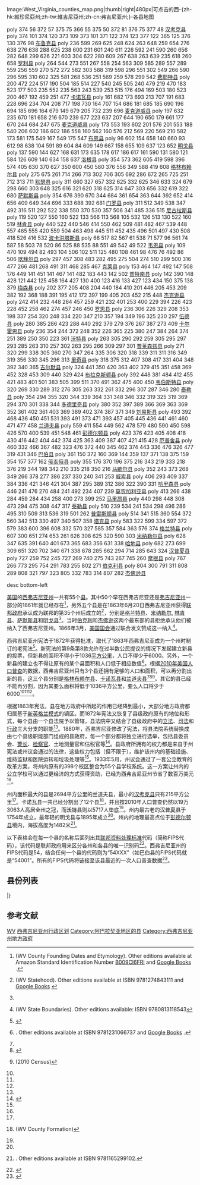 {{noteTA
|G1=USState
}}
<imagemap>
Image:West_Virginia_counties_map.png|thumb|right|480px|可点击的西-{zh-hk:維珍尼亞州;zh-tw:維吉尼亞州;zh-cn:弗吉尼亚州;}-各县地图

poly 374 56 372 57 375 75 366 55 375 50 372 81 376 75 377 48 [[汉考克县_(西维吉尼亚州)|汉考克县]]
poly 374 101 374 120 373 109 373 101 371 122 374 123 377 122 365 125 376 130 376 98 [[布鲁克县|布鲁克县]]
poly 236 599 269 625 248 624 263 648 259 654 276 638 276 638 288 625 238 600 231 601 240 611 226 592 241 590 260 656 282 648 299 626 221 603 304 622 280 609 267 638 263 639 235 618 260 658 [[罗利县_(西维吉尼亚州)|罗利县]]
poly 264 544 273 551 267 558 254 563 309 585 289 557 289 559 256 559 270 572 272 582 303 588 319 598 296 551 302 549 266 590 296 595 310 602 325 581 268 536 251 569 259 578 299 542 [[费耶特县_(西维吉尼亚州)|费耶特县]]
poly 200 472 224 517 190 504 185 514 227 540 245 505 240 479 219 470 183 523 177 503 235 552 235 563 243 539 253 515 176 494 169 503 180 523 200 467 192 459 251 477 [[卡诺瓦县|卡诺瓦县]]
poly 161 682 173 693 213 707 191 683 228 696 234 704 208 717 198 730 164 707 154 686 181 685 185 690 196 694 185 696 164 679 149 679 205 732 239 696 [[麦克道威县_(西维吉尼亚州)|麦克道威县]]
poly 197 632 235 670 181 658 216 670 239 677 223 637 207 644 190 650 179 661 177 670 244 684 247 675 [[怀俄明县_(西维吉尼亚州)|麦克道威县]]
poly 173 553 193 602 201 576 201 553 188 540 206 602 186 602 186 558 160 562 160 576 212 569 220 569 210 582 173 581 175 549 167 549 175 547 [[布恩县_(西维吉尼亚州)|布恩县]]
poly 96 602 154 658 140 660 93 612 98 638 104 591 89 604 84 609 149 667 158 655 109 637 123 652 [[明戈县|明戈县]]
poly 137 590 144 627 168 631 173 635 178 617 186 617 161 590 131 580 121 584 126 609 140 634 158 637 [[洛根县_(西维吉尼亚州)|洛根县]]
poly 354 573 362 605 419 598 396 574 405 630 370 627 350 600 450 580 376 556 349 588 419 608 [[格林布赖尔县|格林布赖尔县]]
poly 275 675 261 714 266 713 302 706 305 692 286 672 265 725 251 712 313 711 [[默瑟县_(西维吉尼亚州)|默瑟县]]
poly 311 660 327 657 332 625 332 625 346 633 324 679 298 660 303 648 325 616 321 620 318 625 314 647 303 656 332 619 322 680 [[萨默斯县_(西维吉尼亚州)|萨默斯县]]
poly 354 676 390 670 344 684 361 654 363 644 392 652 414 656 409 649 344 696 333 688 392 681 [[门罗县_(西维吉尼亚州)|门罗县]]
poly 311 512 349 538 347 492 316 511 292 522 338 550 370 530 357 506 341 485 336 515 [[尼古拉斯县_(西维吉尼亚州)|尼古拉斯县]]
poly 119 520 127 550 160 522 133 566 113 568 105 532 126 513 130 522 160 519 [[林肯县_(西维吉尼亚州)|林肯县]]
poly 440 522 440 546 414 550 462 509 481 482 467 539 448 557 465 555 420 559 504 463 498 445 511 452 435 496 501 497 430 508 418 526 416 532 [[波卡洪塔斯县_(西维吉尼亚州)|波卡洪塔斯县]]
poly 66 517 82 567 61 538 71 577 96 561 74 587 58 503 78 520 86 525 88 535 88 551 49 542 49 522 [[韦恩县_(西维吉尼亚州)|韦恩县]]
poly 109 470 109 494 82 493 104 506 102 511 125 480 108 461 98 476 76 492 86 506 [[喀拜尔县_(西维吉尼亚州)|喀拜尔县]]
poly 297 457 308 483 282 495 275 504 274 510 299 500 316 477 266 481 268 491 311 468 285 467 [[克莱县_(西弗吉尼亚州)|克莱县]]
poly 153 464 147 492 147 508 176 449 141 451 141 467 141 482 183 443 142 502 [[普特南县_(西维吉尼亚州)|普特南县]]
poly 142 390 148 428 121 442 125 458 164 427 130 400 123 416 133 427 123 434 150 375 138 379 [[梅森县_(西维吉尼亚州)|梅森县]]
poly 202 377 205 408 204 440 184 410 201 446 205 453 209 382 192 368 188 391 195 412 172 397 199 405 203 452 215 448 [[杰克逊县_(西弗吉尼亚州)|杰克逊县]]
poly 242 414 232 448 264 457 259 421 232 401 253 400 229 394 226 423 228 452 258 462 274 457 246 450 [[罗恩县_(西维吉尼亚州)|罗恩县]]
poly 236 306 226 329 208 353 198 337 254 320 248 334 220 347 210 357 194 349 196 325 230 297 [[伍德县_(西维吉尼亚州)|伍德县]]
poly 280 385 286 423 288 440 292 379 279 376 267 387 273 409 [[卡尔霍恩县_(西维吉尼亚州)|卡尔霍恩县]]
poly 236 354 244 372 248 352 226 365 225 380 247 384 264 374 251 389 250 350 223 361 [[沃特县_(西维吉尼亚州)|沃特县]]
poly 263 305 290 292 259 305 295 297 293 285 263 310 257 302 263 295 266 309 297 301 [[普莱森兹县_(西维吉尼亚州)|普莱森兹县]]
poly 271 320 299 338 305 360 270 347 264 335 306 320 318 339 311 311 316 349 319 356 330 345 296 313 [[里奇县_(西维吉尼亚州)|里奇县]]
poly 318 375 312 407 308 417 331 404 348 392 340 365 [[吉尔默县_(西维吉尼亚州)|吉尔默县]]
poly 324 441 350 420 363 402 379 415 351 458 369 452 328 453 309 440 329 424 [[布拉克斯顿县_(西维吉尼亚州)|布拉克斯顿县]]
poly 392 448 381 484 412 455 421 483 401 501 383 505 399 511 370 491 362 475 400 450 [[韦伯斯特县_(西维吉尼亚州)|韦伯斯特县]]
poly 320 269 330 289 312 276 305 263 332 261 332 296 307 287 346 280 [[泰勒縣_(西維吉尼亞州1814年)|泰勒县]]
poly 354 294 355 320 344 339 364 331 348 346 332 319 325 319 369 294 370 301 338 344 [[多德里奇县_(西维吉尼亚州)|多德里奇县]]
poly 380 352 397 389 366 369 363 369 352 361 402 361 403 369 389 402 374 387 371 349 [[刘易斯县_(西维吉尼亚州)|刘易斯县]]
poly 493 392 468 436 450 451 531 393 491 373 471 393 457 405 445 436 441 461 460 471 477 458 [[兰道夫县_(西维吉尼亚州)|兰道夫县]]
poly 559 411 554 449 562 478 579 480 590 450 598 426 570 400 539 451 548 461 [[彭德尔顿县_(西维吉尼亚州)|彭德尔顿县]]
poly 423 376 423 405 408 418 430 416 442 404 442 374 425 363 409 387 407 421 415 428 [[厄普舍县_(西维吉尼亚州)|厄普舍县]]
poly 460 332 466 367 482 323 476 372 440 345 462 374 443 336 476 326 477 319 431 346 [[巴伯县_(西维吉尼亚州)|巴伯县]]
poly 361 150 372 160 369 144 359 137 371 138 375 159 354 157 377 162 [[俄亥俄县_(西弗吉尼亚州)|俄亥俄县]]
poly 355 176 370 196 375 216 343 219 333 218 376 219 344 198 342 210 335 218 350 216 [[马歇尔县_(西维吉尼亚州)|马歇尔县]]
poly 352 243 373 268 349 266 378 277 386 237 330 240 341 253 [[威索县|威索县]]
poly 406 293 409 337 384 336 421 346 421 304 387 295 389 312 386 322 390 331 [[哈里森县_(西维吉尼亚州)|哈里森县]]
poly 446 241 476 270 484 241 492 234 407 239 [[莫农加利亚县|莫农加利亚县]]
poly 413 266 438 284 459 284 434 258 400 273 399 252 [[马里昂县_(西维吉尼亚州)|马里昂县]]
poly 440 298 448 308 473 294 475 308 447 317 [[泰勒縣_(西維吉尼亞州1844年)|泰勒县]]
poly 510 239 534 241 534 298 496 286 495 310 509 313 536 319 501 262 [[普雷斯顿县|普雷斯顿县]]
poly 514 341 515 360 554 372 560 342 513 330 497 340 507 358 [[塔克县_(西维吉尼亚州)|塔克县]]
poly 583 322 599 334 597 372 579 383 600 396 608 332 570 327 585 357 584 363 576 374 [[格兰特县_(西维吉尼亚州)|格兰特县]]
poly 607 300 651 274 653 261 626 308 625 320 590 303 [[米纳勒尔县_(西维吉尼亚州)|米纳勒尔县]]
poly 628 347 635 391 640 401 673 365 683 356 631 338 [[哈地县_(西维吉尼亚州)|哈地县]]
poly 682 273 699 309 651 320 702 340 671 338 678 285 662 294 714 285 643 324 [[汉普夏县_(西维吉尼亚州)|汉普夏县]]
poly 727 259 752 245 727 269 740 275 743 267 745 260 [[摩根县_(西维吉尼亚州)|摩根县]]
poly 767 266 773 295 754 291 783 255 802 271 [[伯克利县_(西弗吉尼亚州)|伯克利县]]
poly 804 300 791 311 808 289 808 321 797 323 805 332 783 314 807 282 [[杰佛逊县_(西维吉尼亚州)|杰佛逊县]]

desc bottom-left
</imagemap>

[[美国|美国]]的[[西弗吉尼亚州|西弗吉尼亚州]]一共有55个[[县_(美国)|县]]。其中50个早在西弗吉尼亚还是[[弗吉尼亚州|弗吉尼亚州]]一部分的1861年就已经存在<ref name="WV County Founding Dates and Etymology">{{cite book |title= History and Government of West Virginia|last= Lewis |first= Virgil |year= 1896|publisher= Werner School Book Company |edition= 1st|location= New York NY|pages= 264–270}} (WV County Founding Dates and Etymology). Other editions available at Amazon Standard Identification Number [http://www.amazon.com/dp/B009CI6FRI B009CI6FRI] and [http://books.google.com/books?id=xrgUAAAAYAAJ Google Books] {{Wayback|url=http://books.google.com/books?id=xrgUAAAAYAAJ |date=20131231213213 }}.</ref>，另外五个县是在1863年6月20日西弗吉尼亚州获得[[联邦政府|联邦政府]]承认成为联邦的第35个州后成立的<ref name="WV Statehood">{{cite book |title= Commonwealth of Virginia, plaintiff vs. ... State of West Virginia, defendant|last= Littlefield |first= Charles |year= 1910|publisher= Lovett Printing Company |edition= 1st |location= Charleston, WV |pages=9-10}} (WV Statehood). Other editions available at ISBN 9781274843111 and [http://books.google.com/books?id=3jguAAAAYAAJ&printsec=frontcover&dq=Commonwealth+of+Virginia+versus+West+Virginia&hl=en&sa=X&ei=zGseUe-iMPGP0QGqiIHYCg&ved=0CD0Q6AEwAg#v=onepage&q=Commonwealth%20of%20Virginia%20versus%20West%20Virginia&f=false Google Books] {{Wayback|url=http://books.google.com/books?id=3jguAAAAYAAJ&printsec=frontcover&dq=Commonwealth+of+Virginia+versus+West+Virginia&hl=en&sa=X&ei=zGseUe-iMPGP0QGqiIHYCg&ved=0CD0Q6AEwAg#v=onepage&q=Commonwealth%20of%20Virginia%20versus%20West%20Virginia&f=false |date=20170729163005 }}</ref>，分别是[[格兰特县_(西维吉尼亚州)|格兰特县]]、[[米纳勒尔县_(西维吉尼亚州)|米纳勒尔]], [[林肯县_(西维吉尼亚州)|林肯县]]、[[萨默斯县_(西维吉尼亚州)|萨默斯县]]和[[明戈县|明戈县]]<ref name="WV County Founding Dates and Etymology"/>。当时[[伯克利县_(西弗吉尼亚州)|伯克利]]和[[杰佛逊县_(西维吉尼亚州)|杰佛逊]]这两个最东部的县拒绝承认他们被纳入了西弗吉尼亚州。1866年3月，[[美国国会|美国国会]]通过联合发文赞成这一纳入<ref name="WV State shape">{{cite book |title= West Virginia, A History|last1= Rice |first1= Otis |last2=Brown| first2=Stephen |year= 1993|publisher= University Press of Kentucky|edition =2nd|location= Lexington, KY |page=153}} (WV State Boundaries). Other editions available: ISBN 9780813118543</ref>。

西弗吉尼亚州宪法于1872年获得批准，取代了1863年西弗吉尼亚成为一个州时制订的老宪法<ref name="Bastress">{{cite book |title= The West Virginia Constitution: A Reference Guide|last= Bastress |first= Robert |year= 1995|publisher= Greenwood Press |location= Westport, CT |page= 18 |isbn=0313274096}}</ref>。新宪法的第9条第8款允许在过半数公民提议的情况下发起建立新县的投票，但新县的面积不得小于1036[[平方公里|平方公里]]，人口不得少于6000。另外，一个新县的建立也不得让原有的某个县面积和人口低于相应数值<ref name="WV Code">{{cite book |title= The Code of West Virginia|last= Warth |first= John |year= 1887|publisher= West Virginia Printing Company, Printers and Binders |location= Wheeling and Charleston WV|pages=271-273}}. Other editions available at ISBN 9781231066737 and [http://books.google.com/books?id=6GsnAAAAYAAJ Google Books] {{Wayback|url=http://books.google.com/books?id=6GsnAAAAYAAJ |date=20171111202556 }}.</ref>。根据[[2010年美国人口普查|2010年美国人口普查]]的数据，西弗吉尼亚州只有3个县还拥有足够的人口和面积，可以再分割出新的县，这三个县分别是[[格林布赖尔县|格林布赖尔县]]、[[卡诺瓦县|卡诺瓦县]]和[[兰道夫县_(西维吉尼亚州)|兰道夫县]]<ref name="WV Code"/><ref name="NACO">{{cite web|url=http://www.naco.org/Counties/Pages/FindACounty.aspx|title=Find A County|publisher=National Association of Counties|accessdate=2013-07-07|archive-date=2012-07-12|archive-url=https://www.webcitation.org/6962cjXgL?url=http://www.naco.org/Counties/Pages/FindACounty.aspx|dead-url=no}}</ref><ref name="WV Census QuickFacts">{{cite web |url=http://quickfacts.census.gov/qfd/states/54000.html |title=West Virginia QuickFacts from the US Census Bureau |publisher=United States Census Bureau |accessdate=2013-07-08 |deadurl=yes |archiveurl=https://web.archive.org/web/20130707134647/http://quickfacts.census.gov/qfd/states/54000.html |archivedate=2013-07-07 }} (2010 Census)</ref>。其它的县已经不能再分割，因为其要么面积将低于1036平方公里，要么人口将少于6000<ref name="WV Code"/><ref name="NACO"/><ref name="WV Census QuickFacts"/>。

根据1863年宪法，县在地方政府中所起的作用已经降到最小，大部分地方政府都归属基于[[新英格兰镇|新英格兰模式]]的镇区。而1872年宪法又恢复了县级政府原有的地位和形式，每个县由一个县法院予以管辖，县法院中又结合了县级政府中的[[立法|立法]]、[[司法|司法]]和[[行政|行政]]三大分支的职能<ref name="Bastress" />{{rp|20}}。1880年，西弗吉尼亚修改了宪法，将县法院系统替换成由七个县级职能部门组成的县政府，每一个部分都将独立进行选举，包括县委员会、[[警长|警长]]、[[检察官|检察官]]、土地测量官和估税官等<ref name="WV County Functions">{{cite book |title= West Virginia Politics and Government|last= Brisbin |first= Richard |year= 1996|publisher= University of Nebraska Press|location= |pages= 142–146 |isbn=0803212712}}</ref>。县政府所拥有的权力都是来自于州宪法或州议会通过的法律，这些权力包括（但不限于），维护该州内的基础设施、维持监狱和医院运转和垃圾处理等<ref name="WV County Functions"/>。1933年5月，州议会通过了一套公立教育的改革方案，将州内原有的398个校区整合为55个县学校系统。这一方案让州内的公立学校可以通过更经济的方式获得资助，已经为西弗吉尼亚州节省了数百万美元<ref name="WV State shape" />{{rp|247}}。

州内面积最大的县是2694平方公里的兰道夫县，最小的[[汉考克县_(西维吉尼亚州)|汉考克县]]只有215平方公里<ref name="WV Census QuickFacts"/>。卡诺瓦县一共已经分割出了12个县<ref name="WV Culture and History">{{cite web |url=http://www.wvculture.org/history/wvcounties.html |title=West Virginia Counties |publisher=West Virginia Division of Culture and History |accessdate=2013-07-08 |deadurl=yes |archiveurl=https://web.archive.org/web/20010923185022/http://www.wvculture.org/history/wvcounties.html |archivedate=2001-09-23 }} (WV County Formation)</ref>，并且按2010年人口普查仍然以19万3063人高居全州之冠，而[[沃特县_(西维吉尼亚州)|沃特县]]则以5717人垫底<ref name="WV Census QuickFacts"/>。州内最古老的[[汉普夏县_(西维吉尼亚州)|汉普夏县]]于1754年成立，最年轻的明戈县与1895年成立<ref name="WV County Founding Dates and Etymology"/>。州内的地理最高点位于[[彭德尔顿县_(西维吉尼亚州)|彭德尔顿县]]境内，海拔高度为1482米<ref name="Pendleton County History">{{cite book |title= A History of Pendleton County, West Virginia|last= Morton |first= Oren |authorlink= |year= 1910|publisher= Ruebush-Elkins Company|edition=1st|location= Dayton, VA |page= 3}}. Other editions available at ISBN 9781165299102.</ref>。

以下表格会在每一个县的名称后面列出其[[联邦资料处理标准|联邦资料处理标准]]代码（简称FIPS代码），该代码是联邦政府用来区分各州和各县的唯一识别码<ref>{{cite web | url=http://www.itl.nist.gov/fipspubs/fip6-4.htm | title=FIPS Publish 6-4 | publisher=National Institute of Standards and Technology | accessdate=2013-07-07 | deadurl=yes | archiveurl=https://web.archive.org/web/20130929074056/http://www.itl.nist.gov/fipspubs/fip6-4.htm | archivedate=2013-09-29 }}</ref>。西弗吉尼亚州的FIPS代码是54，结合任何一个县的代码则为“54XXX”（如巴伯县的FIPS代码就是“54001”。所有的FIPS代码将链接至该县最近的一次人口普查数据<ref name="FIPS">{{cite web |url=http://www.epa.gov/enviro/html/codes/wv.html |title=EPA County FIPS Code Listing |work=EPA.gov |accessdate=2013-07-08 |deadurl=yes |archiveurl=https://web.archive.org/web/20140321202643/http://www.epa.gov/enviro/html/codes/wv.html |archivedate=2014-03-21 }}</ref>。

== 县份列表 ==
{{Countytabletop
|+ 西弗吉尼亚州行政区划
|region_width      = 
|fips_ref          = <ref name="FIPS" />
|region_seat_width = 10px
|region_seat_title = [[县城|县城]]
|region_seat_ref   = <ref name="NACO" />
|data2_width       = 
|data2_title       = 成立
|data2_ref         = <ref name="WV County Founding Dates and Etymology" />
|data3_width       = 
|data3_title       = 起源
|data3_unsortable  = yes
|data3_ref         = <ref name="WV County Founding Dates and Etymology" /><ref name="WV Culture and History" />
|data4_width       = 
|data4_unsortable  = yes
|data4_title       = 辞源
|data4_ref         = <ref name="WV County Founding Dates and Etymology" /><ref name="WV Culture and History" />
|population_ref    = <ref name="WV Census QuickFacts" />
|area_ref          = <ref name="NACO" />
}}
{{Countyrow |N=54 |Num=001 |Name=巴伯县 |Seat=腓立比|Data2=1843 |Data3 = 哈里森县、刘易斯县和兰道夫县| Data4=[[美国众议院议长|美国众议院议长]]菲利普·彭德尔顿·巴伯（{{lang|en|Philip Pendleton Barbour}}）|Population=16589 |Area=883平方公里 |Size=100px |Map = Map_of_West_Virginia_highlighting_Barbour_County.svg}}
{{Countyrow |N=54 |Num=003| Name=伯克利县 |Seat=马丁斯堡 |Data2=1772 |Data3=弗雷德里克县 |Data4=英国皇家弗吉尼亚总督诺伯恩·伯克利（{{lang|en|Norborne Berkeley}}）|Population=104169| Area=831平方公里| Size=100px |Map=Map_of_West_Virginia_highlighting_Berkeley_County.svg}}
{{Countyrow |N=54 |Num=005 |Name=布恩县 |Seat=麦迪逊|Data2=1847 |Data3=喀拜尔县、卡诺瓦县和洛根县 |Data4=美国拓荒者[[丹尼尔·布恩|丹尼尔·布恩]] |Population=24629 |Area=1303平方公里 |Size=100px |Map = Map_of_West_Virginia_highlighting_Boone_County.svg}}
{{Countyrow |N=54 |Num=007 |Name=布拉克斯顿县 | Seat=萨顿 |Data2=1836 |Data3=卡诺瓦县、刘易斯县和尼古拉斯县 |Data4=[[卡特·布拉克斯顿|卡特·布拉克斯顿]]，[[美国独立宣言|美国独立宣言]]签署人 |Population=14523 |Area=1331平方公里 |Size=100px |Map = Map_of_West_Virginia_highlighting_Braxton_County.svg}}
{{Countyrow |N=54 |Num=009 |Name=布鲁克县 |Seat=韦尔斯堡 |Data2=1796 |Data3=俄亥俄县|Data4=弗吉尼亚州州长罗伯特·布鲁克（{{lang|en|Robert Brooke}}）|Population=24069 |Area=231平方公里 |Size=100px |Map = Map_of_West_Virginia_highlighting_Brooke_County.svg}}
{{Countyrow |N=54 |Num=011 |Name=喀拜尔县 |Seat=亨廷顿 |Data2=1809 |Data3 = 卡诺瓦县 |Data4 = 弗吉尼亚州州长威廉·H·喀拜尔（{{lang|en|William H. Cabell}}）|Population=96319 |Area=730平方公里 |Size=100px |Map = Map_of_West_Virginia_highlighting_Cabell_County.svg}}
{{Countyrow |N=54 |Num=013 |Name=卡尔霍恩县 |Seat=格兰茨维尔| Data2=1856 |Data3=吉尔默县 |Data4=[[美国副总统|美国副总统]][[约翰·卡德威尔·卡尔霍恩|约翰·卡德威尔·卡尔霍恩]] |Population=7627 |Area = 728平方公里 |Size=100px |Map = Map_of_West_Virginia_highlighting_Calhoun_County.svg}}
{{Countyrow |N=54 |Num=015 |Name=克莱县 |Seat=克莱 |Data2=1858 |Data3 = 布拉克斯顿县和尼古拉斯县| Data4=[[亨利·克莱|亨利·克莱]]，[[肯塔基州|肯塔基州]][[联邦参议员|联邦参议员]]，[[美国众议院议长|美国众议院议长]] |Population=9386 |Area=886平方公里 |Size=100px |Map = Map_of_West_Virginia_highlighting_Clay_County.svg}}
{{Countyrow|N=54|Num=017 |Name=多德里奇县 |Seat=西尤宁 |Data2=1845 |Data3=哈里森县、刘易斯县、里奇县和泰勒县（1844年）|Data4=弗吉尼亚州[[联邦众议员|联邦众议员]]菲利普·多德里奇（{{lang|en|Philip Doddridge}}）|Population=8202|Area = 829平方公里 |Size=100px |Map = Map_of_West_Virginia_highlighting_Doddridge_County.svg}}
{{Countyrow |N=54 |Num=019 |Name=费耶特县| Seat=费耶特维尔 |Data2=1831 |Data3=卡诺瓦县、格林布赖尔县、洛根县和尼古拉斯县| Data4=[[拉法耶特侯爵|拉法耶特侯爵]]、[[美国独立战争|美国独立战争]]将军 |Population=46039 |Area=1720平方公里 | Size=100px |Map = Map_of_West_Virginia_highlighting_Fayette_County.svg}}
{{Countyrow |N=54 |Num=021 |Name=吉尔默县 |Seat=格林维尔 |Data2=1845 |Data3=卡诺瓦县和刘易斯县 |Data4=托马斯·沃克·吉尔默（{{lang|en|Thomas Walker Gilmer}}），[[美国海军部长|美国海军部长]]、弗吉尼亚州州长 |Population=8693 |Area=881平方公里 |Size=100px |Map = Map_of_West_Virginia_highlighting_Gilmer_County.svg}}
{{Countyrow |N=54 |Num=023 |Name=格兰特县 |Seat=彼得斯堡 |Data2=1866 |Data3=哈地县 |Data4=[[美国总统|美国总统]][[尤利西斯·辛普森·格兰特|尤利西斯·辛普森·格兰特]] |Population=11937 |Area=1235平方公里 |Size=100px |Map = Map_of_West_Virginia_highlighting_Grant_County.svg}}
{{Countyrow |N=54 |Num=025 |Name=格林布赖尔县 |Seat=刘易斯堡 |Data2=1778 |Data3=蒙哥马利县和博特托尔特县 |Data4=同名河流 |Population=35480 |Area=2644平方公里 |Size=100px |Map = Map_of_West_Virginia_highlighting_Greenbrier_County.svg}}
{{Countyrow |N=54 |Num=027 |Name=汉普夏县 |Seat=罗姆尼|Data2=1754 |Data3=奥古斯塔县和弗雷德里克县 |Data4=[[英格兰|英格兰]][[汉普郡|汉普郡]] |Population=23964 |Area=1663平方公里 |Size=100px |Map = Map_of_West_Virginia_highlighting_Hampshire_County.svg}}
{{Countyrow |N=54 |Num=029 |Name=汉考克县 |Seat=新坎伯兰 |Data2=1848 |Data3=布鲁克县 |Data4=[[约翰·汉考克|约翰·汉考克]]，[[美国开国元勋|美国开国元勋]]，[[马萨诸塞州|马萨诸塞州]]州长 |Population=30676 |Area=215平方公里 |Size=100px |Map = Map_of_West_Virginia_highlighting_Hancock_County.svg}}
{{Countyrow |N=54 |Num=031 |Name=哈地县 |Seat=穆尔菲尔德 |Data2=1786 |Data3=汉普夏县 |Data4=塞缪尔·哈地（{{lang|en|Samuel Hardy}}），[[大陆会议|大陆会议]]弗吉尼亚代表|Population=14025 |Area=1510平方公里 |Size=100px |Map = Map_of_West_Virginia_highlighting_Hardy_County.svg}}
{{Countyrow |N=54 |Num=033 |Name=哈里森县 |Seat=克拉克斯堡 |Data2=1784 |Data3=莫农加利亚县 |Data4=弗吉尼亚州州长本杰明·哈里森五世（{{lang|en|Benjamin Harrison V}}）|Population=69099 |Area=1077平方公里|Size=100px |Map = Map_of_West_Virginia_highlighting_Harrison_County.svg}}
{{Countyrow |N=54 |Num=035 |Name=杰克逊县 |Seat=里普利|Data2=1831 |Data3=卡诺瓦县、梅森县和伍德县 |Data4=美国总统[[安德鲁·杰克逊|安德鲁·杰克逊]] |Population=29211 |Area=1207平方公里 |Size=100px |Map = Map_of_West_Virginia_highlighting_Jackson_County.svg}}
{{Countyrow|N=54|Num=037| Name=杰佛逊县| Seat=查尔斯镇| Data2=1801 | Data3= 伯克利县| Data4=美国总统[[托马斯·杰斐逊|托马斯·杰斐逊]]| Population=53498| Area=544平方公里| Size=100px |Map=Map_of_West_Virginia_highlighting_Jefferson_County.svg}}
{{Countyrow |N=54 |Num=039 |Name=卡诺瓦县 |Seat=查尔斯顿 |Data2=1789 |Data3= 格林布赖尔县和蒙哥马利县 |Data4=同名河流 |Population=193063 |Area=2339平方公里 |Size=100px |Map = Map_of_West_Virginia_highlighting_Kanawha_County.svg}}
{{Countyrow |N=54 |Num=041 |Name=刘易斯县 |Seat=韦斯顿 |Data2=1816 |Data3=哈里森县 |Data4=查尔斯·刘易斯（{{lang|en|Charles Lewis}}），在波因特普莱森特战役中牺牲的美军[[上校|上校]]<ref name="Charles Lewis bio data">{{cite book |title= American Historical Magazine Volume 3 |author=Robert |year= 1908|publisher= Americana Society |location=New York NY|pages=628-629}}. Available at ISBN 1144825210 and [http://books.google.com/books?id=aWQKAQAAMAAJ Google Books] {{Wayback|url=http://books.google.com/books?id=aWQKAQAAMAAJ |date=20140627042512 }}</ref> |Population=16372 |Area=1008平方公里 |Size=100px |Map = Map_of_West_Virginia_highlighting_Lewis_County.svg}}
{{Countyrow |N=54 |Num=043 |Name=林肯县 |Seat=哈姆林 |Data2=1867 |Data3=布恩县、喀拜尔县、卡诺瓦县和普特南县 |Data4=美国总统[[亚伯拉罕·林肯|亚伯拉罕·林肯]] |Population=21720 |Area=1134平方公里 |Size=100px |Map = Map_of_West_Virginia_highlighting_Lincoln_County.svg}}
{{Countyrow |N=54 |Num=045 |Name=洛根县 |Seat=洛根|Data2=1824 |Data3=喀拜尔县、卡诺瓦县、贾尔斯县和塔兹韦尔县 |Data4=同名[[美洲原住民|美洲原住民]]部落酋长 |Population=36743 |Area=1176平方公里 |Size=100px |Map=Map_of_West_Virginia_highlighting_Logan_County.svg}}
{{Countyrow |N=54 |Num=049 |Name=马里昂县|Seat=费尔蒙特 |Data2=1842 |Data3=哈里森县和莫农加利亚县 |Data4=美国独立战争将军弗朗西斯·马里昂（{{lang|en|Francis Marion}}）|Population=56418 |Area=803平方公里 |Size = 100px |Map = Map_of_West_Virginia_highlighting_Marion_County.svg}}
{{Countyrow |N=54 |Num=051| Name=马歇尔县 |Seat=芒兹维尔 |Data2=1835 |Data3=俄亥俄县 |Data4 = [[约翰·马歇尔|约翰·马歇尔]]，[[美国国务卿|美国国务卿]]，[[美国首席大法官|美国首席大法官]]| Population=33107 |Area=795平方公里| Size=100px |Map = Map_of_West_Virginia_highlighting_Marshall_County.svg}}
{{Countyrow |N=54 |Num=053 |Name=梅森县 |Seat=波因特普莱森特 |Data2=1804 |Data3=卡诺瓦县 |Data4=乔治·梅森（{{lang|en|George Mason}}），[[美利坚合众国制宪会议|美利坚合众国制宪会议]]“权利法案之父”|Population=27324 |Area=1119平方公里|Size=100px |Map = Map_of_West_Virginia_highlighting_Mason_County.svg}}
{{Countyrow |N=54 |Num=057 |Name=米纳勒尔县 |Seat=凯泽|Data2=1866 |Data3=汉普夏县 |Data4=当地丰富的矿产资源，县名“Mineral”为矿产 |Population=28212 |Area=850平方公里 |Size=100px |Map = Map_of_West_Virginia_highlighting_Mineral_County.svg}}
{{Countyrow |N=54 |Num=059 |Name=明戈县 |Seat=威廉森|Data2=1895 |Data3=洛根县 |Data4=同名美洲原住民部落|Population=26839| Area=1096平方公里 |Size=100px |Map = Map_of_West_Virginia_highlighting_Mingo_County.svg}}
{{Countyrow |N=54 |Num=061 |Name=莫农加利亚县 |Seat=摩根敦| Data2=1776 |Data3=奥古斯塔县 |Data4=同名河流 |Population=96189 |Area=935平方公里 |Size=100px |Map=Map_of_West_Virginia_highlighting_Monongalia_County.svg}}
{{Countyrow |N=54 |Num=063 |Name=门罗县 |Noseat=尤宁（无县城）|Data2=1799 |Data3= 格林布赖尔县 |Data4=[[詹姆斯·门罗|詹姆斯·门罗]]，[[美国总统|美国总统]]，弗吉尼亚州联邦参议员，弗吉尼亚州州长 |Population=13502 |Area=1225平方公 |Size=100px |Map = Map_of_West_Virginia_highlighting_Monroe_County.svg}}
{{Countyrow |N=54 |Num=065 |Name=摩根县 |Seat=伯克利斯普林斯 |Data2=1820 |Data3=伯克利县和汉普夏县| Data4=弗吉尼亚州联邦众议员丹尼尔·摩根（{{lang|en|Daniel Morgan}}）|Population=17541 |Area=593平方公里 |Size = 100px |Map = Map_of_West_Virginia_highlighting_Morgan_County.svg}}
{{Countyrow |N = 54 |Num = 067 |Name = 尼古拉斯县 |Seat =  萨默斯维尔 |Data2 = 1818 |Data3 = 格林布赖尔县、卡诺瓦县和兰道夫县 |Data4 = 威尔森·加里·尼古拉斯（{{lang|en|Wilson Cary Nicholas}}），弗吉尼亚州联邦参议员和州长 |Population=26233 |Area=1681平方公里 |Size=100px |Map = Map_of_West_Virginia_highlighting_Nicholas_County.svg}}
{{Countyrow |N=54 |Num=069 |Name=俄亥俄县| Seat=惠灵|Data2=1776 |Data3=奥古斯塔县 |Data4=[[俄亥俄河|俄亥俄河]]| Population=44443 |Area=275平方公里| Size=100px |Map = Map_of_West_Virginia_highlighting_Ohio_County.svg}}
{{Countyrow |N=54 |Num=071 |Name=彭德尔顿县 |Seat=富兰克林 |Data2=1788 |Data3=奥古斯塔县、罗京安县和哈地县| Data4=爱德蒙·彭德尔顿（{{lang|en|Edmund Pendleton}}），首届[[大陆会议|大陆会议]]代表 |Population=7695|Area=1808平方公里 |Size=100px |Map = Map_of_West_Virginia_highlighting_Pendleton_County.svg}}
{{Countyrow |N=54 |Num=073| Name=普莱森兹县 |Seat=圣玛丽 |Data2=1851 |Data3=里奇县、泰勒县（1814年）和伍德县 |Data4=小詹姆斯·普莱森兹（{{lang|en|James Pleasants, Jr.}}），弗吉尼亚州州长和联邦参议员 |Population=7605 |Area=339平方公里 |Size=100px |Map=Map_of_West_Virginia_highlighting_Pleasants_County.svg}}
{{Countyrow |N=54 |Num=075 |Name=波卡洪塔斯县 |Seat=马林顿 |Data2=1821 |Data3=巴斯县、彭德尔顿县和兰道夫县 |Data4=[[宝嘉康蒂|宝嘉康蒂]]（英文与县名相同），帮助早期英国定居者的美洲原住民 |Population=8719 |Area=2435平方公里 |Size=100px |Map = Map_of_West_Virginia_highlighting_Pocahontas_County.svg}}
{{Countyrow |N=54 |Num=077 |Name=普雷斯顿县 |Seat=金伍德 |Data2=1818 |Data3=莫农加利亚县 |Data4=弗吉尼亚州长詹姆斯·巴顿·普雷斯顿（{{lang|en|James Patton Preston}}）|Population=33520 |Area=1678平方公里 |Size = 100px |Map = Map_of_West_Virginia_highlighting_Preston_County.svg}}
{{Countyrow |N=54 |Num=079 |Name=普特南县 |Seat=温菲尔德 |Data2=1848 |Data3=喀拜尔县、卡诺瓦县和梅森县| Data4=美国独立战争伊萨瑞尔·普特南（{{lang|en|Israel Putnam}}）|Population=55486 |Area=896平方公里| Size=100px |Map = Map_of_West_Virginia_highlighting_Putnam_County.svg}}
{{Countyrow |N=54 |Num=081 |Name=罗利县 |Seat=贝克利|Data2=1850 |Data3=费耶特县 |Data4=[[沃尔特·雷利|沃尔特·雷利]]，[[英国|英国]]探险家、诗人 |Population=78859 |Area=1572平方公里| Size=100px |Map = Map_of_West_Virginia_highlighting_Raleigh_County.svg}}
{{Countyrow |N=54 |Num=083 |Name=兰道夫县 |Seat=埃尔金斯 |Data2=1787 |Data3=哈里森县 |Data4=[[埃德蒙·伦道夫|埃德蒙·伦道夫]]，弗吉尼亚州长，首任[[美国司法部长|美国司法部长]]| Population=29405 |Area=2694平方公里 |Size=100px |Map = Map_of_West_Virginia_highlighting_Randolph_County.svg}}
{{Countyrow |N=54 |Num=085 |Name=里奇县 |Seat=哈里斯维尔 |Data2=1843 |Data3= 哈里森县、刘易斯县和伍德县 | Data4=有全国性影响力的弗吉尼亚报商托马斯·里奇（{{lang|en|Thomas Ritchie}}）|Population=10449 |Area=1176平方公里 |Size=100px |Map=Map_of_West_Virginia_highlighting_Ritchie_County.svg}}
{{Countyrow |N=54 |Num=087 |Name=罗恩县 |Seat=斯潘塞| Data2=1856 |Data3= 吉尔默县、杰克逊县和卡诺瓦县| Data4=弗吉尼亚州最高法院大法官斯宾塞·罗恩（{{lang|en|Spencer Roane}}）<br>(1794–1822)| Population=14926| Area=1254平方公里| Size=100px |Map=Map_of_West_Virginia_highlighting_Roane_County.svg}}
{{Countyrow|N=54|Num=089| Name=萨默斯县| Seat=欣顿| Data2=1871 | Data3= 费耶特县、格林布赖尔县、默瑟县和门罗县| Data4=弗吉尼亚州联邦众议员乔治·W·萨默斯（{{lang|en|George W. Summers}}）|Population=13927 |Area=935平方公里 |Size=100px |Map = Map_of_West_Virginia_highlighting_Summers_County.svg}}
{{Countyrow |N=54 |Num=091 |Name=泰勒县|FullArticleName=[[泰勒縣_(西維吉尼亞州1844年)|泰勒縣]]| Seat=格拉夫顿 |Data2=1844 |Data3=巴伯县、哈里森县和马里昂县 |Data4=弗吉尼亚州联邦参议员约翰·泰勒·卡罗莱恩（{{lang|en|John Taylor of Caroline}}）|Population=16895 |Area=448平方公里 |Size=100px |Map = Map_of_West_Virginia_highlighting_Taylor_County.svg}}
{{Countyrow |N=54 |Num=093 |Name=塔克县 |Seat=帕森斯|Data2=1856 |Data3=兰道夫县 |Data4=老亨利·圣乔治·塔克（{{lang|en|Henry St. George Tucker, Sr.}}），弗吉尼亚州联邦众议员和州最高法院大法官 |Population=7141| Area=1085平方公里 |Size=100px |Map=Map_of_West_Virginia_highlighting_Tucker_County.svg}}
{{Countyrow |N=54 |Num=095 |Name = 泰勒县|FullArticleName=[[泰勒縣_(西維吉尼亞州1814年)|泰勒縣]]|Seat = 米德尔本 |Data2=1814 |Data3 = 俄亥俄县 |Data4=老约翰·泰勒（{{lang|en|John Tyler, Sr.}}），弗吉尼亚州州长 |Population=9208 |Area=668平方公里| Size=100px |Map = Map_of_West_Virginia_highlighting_Tyler_County.svg}}
{{Countyrow |N=54 |Num=097 |Name=厄普舍县| Seat=巴克哈嫩 |Data2=1851 |Data3=巴伯县、刘易斯县和兰道夫县 |Data4=[[埃布尔·P·厄普舍|埃布尔·P·厄普舍]]，[[美国海军部长|美国海军部长]]、[[美国国务卿|国务卿]] |Population=24254 |Area=919平方公里 | Size=100px |Map = Map_of_West_Virginia_highlighting_Upshur_County.svg}}
{{Countyrow |N=54 |Num=099 |Name=韦恩县 |Seat=韦恩 |Data2=1842 |Data3=喀拜尔县 |Data4=安东尼·韦恩（{{lang|en|"Mad" Anthony Wayne}}），美国独立战争少将，[[乔治亚州|乔治亚州]]联邦众议员<br />(1791)| Population=42481| Area=1311平方公里| Size=100px |Map = Map_of_West_Virginia_highlighting_Wayne_County.svg}}
{{Countyrow |N=54 |Num=101 |Name=韦伯斯特县 |Seat=韦伯斯特斯普林斯 |Data2=1860 |Data3=布拉克斯顿县、尼古拉斯县和兰道夫县 |Data4=[[丹尼尔·韦伯斯特|丹尼尔·韦伯斯特]]，马萨诸塞州联邦参议员，美国国务卿 |Population=9154 |Area=1440平方公里|Size=100px |Map = Map_of_West_Virginia_highlighting_Webster_County.svg}}
{{Countyrow |N=54 |Num=103 |Name=威索县 |Seat=新马丁斯维尔 |Data2=1846 |Data3=泰勒县（1814年）|Data4=拓荒者刘易斯·威索（{{lang|en|Lewis Wetzel}}）| Population=16583 |Area=930平方公里 |Size=100px |Map=Map_of_West_Virginia_highlighting_Wetzel_County.svg}}
{{Countyrow |N=54 |Num=105 |Name=沃特县 |Seat=伊丽莎白 |Data2=1848 |Data3=杰克逊县和伍德县 |Data4=[[美国司法部长|美国司法部长]][[威廉·沃特|威廉·沃特]]|Population=5717|Area=603平方公里 |Size=100px |Map = Map_of_West_Virginia_highlighting_Wirt_County.svg}}
{{Countyrow |N=54 |Num=107 |Name=伍德县 |Seat=帕克斯堡 |Data2=1798 |Data3=哈里森县 |Data4=弗吉尼亚州州长詹姆斯·伍德（{{lang|en|James Wood}}）|Population=86956| Area=951平方公里| Size=100px |Map = Map_of_West_Virginia_highlighting_Wood_County.svg}}
{{Countyrow |N=54 |Num=109 |Name=怀俄明县 |Seat=派恩维尔 |Data2=1850 |Data3=洛根县 |Data4=美洲原住民语，意为“宽广的平原”|Population=23796 |Area=1298平方公里 |Size=100px |Map = Map_of_West_Virginia_highlighting_Wyoming_County.svg}}
|}

== 参考文献 ==
{{Reflist|30em}}

{{美国各州行政区划}}

[[Category:美國各州行政區劃|WV]]
[[Category:西弗吉尼亚州行政区划|]]
[[Category:阿巴拉契亚地区的县|Category:阿巴拉契亚地区的县]]
[[Category:西弗吉尼亚州地方政府|Category:西弗吉尼亚州地方政府]]